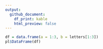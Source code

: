 ```yaml
---
output:
  github_document:
    df_print: kable
    html_preview: false
---
```


```r
df = data.frame(a = 1:3, b = letters[1:3])
pl$DataFrame(df)
```
